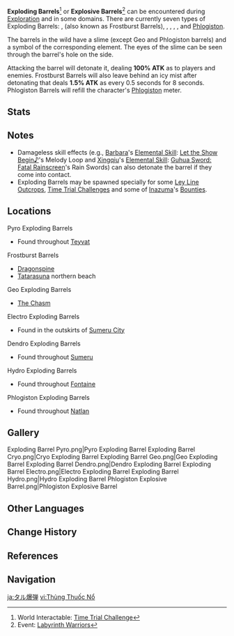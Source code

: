 {{Terminology Infobox
|image        = Exploding Barrel.png
|type         = Exploration
}}
'''Exploding Barrels'''<ref>World Interactable: [[Time Trial Challenge]]</ref> or '''Explosive Barrels'''<ref>Event: [[Labyrinth Warriors]]</ref> can be encountered during [[Exploration]] and in some domains. There are currently seven types of Exploding Barrels: {{Pyro}}, {{Cryo}} (also known as Frostburst Barrels), {{Geo}}, {{Electro}}, {{Dendro}}, {{Hydro}}, and [[Phlogiston Explosive Barrel|Phlogiston]].

The barrels in the wild have a slime (except Geo and Phlogiston barrels) and a symbol of the corresponding element. The eyes of the slime can be seen through the barrel's hole on the side.

Attacking the barrel will detonate it, dealing '''100% ATK''' as {{Color|AoE Elemental DMG}} to players and enemies. Frostburst Barrels will also leave behind an icy mist after detonating that deals '''1.5% ATK''' as {{Color|AoE Cryo DMG}} every 0.5 seconds for 8 seconds. Phlogiston Barrels will refill the character's [[Phlogiston]] meter.

==Stats==
{{Enemy Stats
|resglobal  = 0%
|hide_hp    = 1
|hide_def   = 1
|hide_res   = 1
|hide_notes = 1
|atk_ratio  = 0.5
|atk_type   = hp1
}}

==Notes==
*Damageless skill effects (e.g., [[Barbara]]'s [[Elemental Skill]]: [[Let the Show Begin♪]]'s Melody Loop and [[Xingqiu]]'s [[Elemental Skill]]: [[Guhua Sword: Fatal Rainscreen]]'s Rain Swords) can also detonate the barrel if they come into contact.
*Exploding Barrels may be spawned specially for some [[Ley Line Outcrops]], [[Time Trial Challenge]]s and some of [[Inazuma]]'s [[Bounties]].

==Locations==
;Pyro Exploding Barrels
*Found throughout [[Teyvat]]

;Frostburst Barrels
*[[Dragonspine]]
*[[Tatarasuna]] northern beach

;Geo Exploding Barrels
*[[The Chasm (Subregion)|The Chasm]]

;Electro Exploding Barrels
*Found in the outskirts of [[Sumeru City]]

;Dendro Exploding Barrels
*Found throughout [[Sumeru]]

;Hydro Exploding Barrels
*Found throughout [[Fontaine]]

;Phlogiston Exploding Barrels
*Found throughout [[Natlan]]

==Gallery==
<gallery>
Exploding Barrel Pyro.png|Pyro Exploding Barrel
Exploding Barrel Cryo.png|Cryo Exploding Barrel
Exploding Barrel Geo.png|Geo Exploding Barrel
Exploding Barrel Dendro.png|Dendro Exploding Barrel
Exploding Barrel Electro.png|Electro Exploding Barrel
Exploding Barrel Hydro.png|Hydro Exploding Barrel
Phlogiston Explosive Barrel.png|Phlogiston Explosive Barrel
</gallery>

==Other Languages==
{{Other Languages
|1_en      = Exploding Barrel
|1_zhs     = 炸药桶
|1_zhs_rm  = Zhàyào-tǒng
|1_zht     = 炸藥桶
|1_zht_rm  = Zhàyào-tǒng
|1_zh_tl   = Explosives Barrel
|1_ja      = タル爆弾
|1_ja_rm   = Taru Bakudan
|1_ja_tl   = Barrel Bomb
|1_ko      = 폭약통
|1_ko_tl   = Explosive Barrel
|1_es      = Barril explosivo
|1_es_tl   = Explosive Barrel
|1_fr      = Tonneau explosif
|1_fr_tl   = Explosive Barrel
|1_ru      = Пороховая бочка
|1_ru_tl   = 
|1_th      = ถังระเบิด
|1_th_rm   = 
|1_th_tl   = 
|1_vi      = Thùng Thuốc Nổ
|1_vi_tl   = 
|1_de      = Pulverfass
|1_de_tl   = Powder Keg
|1_id      = Gentong Peledak
|1_id_tl   = Explosive Barrel
|1_pt      = Barril Explosivo
|1_pt_tl   = 
|1_tr      = Patlayan Fıçı
|1_tr_tl   = 
|1_it      = Barile esplosivo
|1_it_tl   = 

|2_en      = Frostburst Barrel
|2_zhs     = 冻冻炸炸桶
|2_zhs_rm  = Dòngdòng Zhàzhà Tǒng
|2_zht     = 凍凍炸炸桶
|2_zht_rm  = Dòngdòng Zhàzhà Tǒng
|2_zh_tl   = 
|2_ja      = 冷凍タル爆弾
|2_ja_rm   = Reitou Taru Bakudan
|2_ja_tl   = Freezing {{Lex|Exploding Barrel|ja}}
|2_ko      = 꽁꽁 폭탄통
|2_ko_tl   = Freezing Bomb Barrel
|2_es      = Barril de fuego helado
|2_es_tl   = Frozen Fire Barrel
|2_fr      = Tonneau explosif gelé
|2_fr_tl   = Frozen Explosive Barrel
|2_ru      = Мёрзлая пороховая бочка
|2_ru_tl   = 
|2_th      = Frostburst Barrel
|2_vi      = Thùng Nổ Đóng Băng
|2_vi_tl   = 
|2_de      = Frostpulverfass
|2_de_tl   = Frostpowder Keg
|2_id      = Frostburst Barrel
|2_pt      = Barril Explosivo Congelado
|2_pt_tl   = 
|2_tr      = Patlayıcı Buz Fıçı
|2_tr_tl   = 
|2_it      = Barile esplosivo di Cryo
|2_it_tl   = 
}}

==Change History==
{{Change History|1.0}}

==References==
{{Reflist}}

==Navigation==
{{Exploration Navbox}}

[[ja:タル爆弾]]
[[vi:Thùng Thuốc Nổ]]